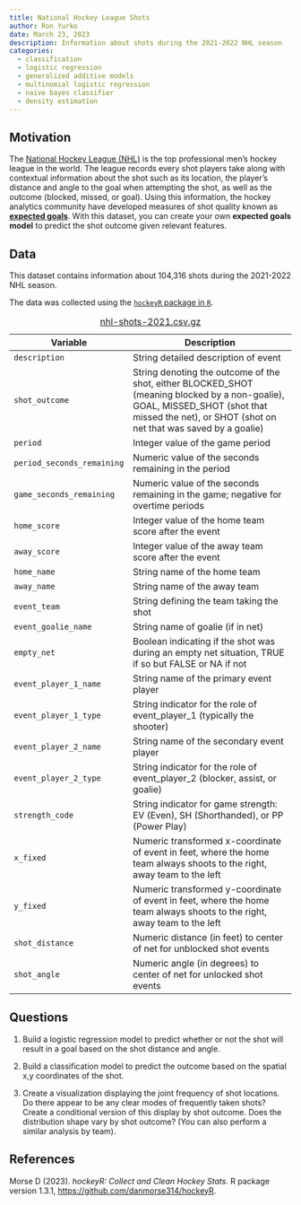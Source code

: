 ```yaml
---
title: National Hockey League Shots
author: Ron Yurko
date: March 23, 2023
description: Information about shots during the 2021-2022 NHL season
categories:
  - classification
  - logistic regression
  - generalized additive models
  - multinomial logistic regression
  - naive bayes classifier
  - density estimation
---
```


## Motivation

The [National Hockey League (NHL)](https://www.nhl.com/) is the top professional men's hockey league in the world. The league records every shot players take along with contextual information about the shot such as its location, the player's distance and angle to the goal when attempting the shot, as well as the outcome (blocked, missed, or goal). Using this information, the hockey analytics community have developed measures of shot quality known as [__expected goals__](https://www.nhl.com/kraken/news/analytics-with-alison-expected-goals/c-327728890). With this dataset, you can create your own __expected goals model__ to predict the shot outcome given relevant features.

## Data

This dataset contains information about 104,316 shots during the 2021-2022 NHL season. 

The data was collected using the [`hockeyR` package in `R`](https://hockeyr.netlify.app/index.html). 


| Variable | Description |
|----|-------------|
| `description` |	String detailed description of event |
| `shot_outcome` |	String denoting the outcome of the shot, either BLOCKED_SHOT (meaning blocked by a non-goalie), GOAL, MISSED_SHOT (shot that missed the net), or SHOT (shot on net that was saved by a goalie) |
| `period` |	Integer value of the game period |
| `period_seconds_remaining` | Numeric value of the seconds remaining in the period |
| `game_seconds_remaining` |	Numeric value of the seconds remaining in the game; negative for overtime periods |
| `home_score` |	Integer value of the home team score after the event |
| `away_score` |	Integer value of the away team score after the event |
| `home_name` |	String name of the home team |
| `away_name` |	String name of the away team |
| `event_team` |	String defining the team taking the shot |
| `event_goalie_name` | String name of goalie (if in net) |
| `empty_net` | Boolean indicating if the shot was during an empty net situation, TRUE if so but FALSE or NA if not |
| `event_player_1_name` |	String name of the primary event player |
| `event_player_1_type` |	String indicator for the role of event_player_1 (typically the shooter) |
| `event_player_2_name` |	String name of the secondary event player |
| `event_player_2_type` |	String indicator for the role of event_player_2 (blocker, assist, or goalie) |
| `strength_code` |	String indicator for game strength: EV (Even), SH (Shorthanded), or PP (Power Play) |
| `x_fixed` |	Numeric transformed x-coordinate of event in feet, where the home team always shoots to the right, away team to the left |
| `y_fixed` |	Numeric transformed y-coordinate of event in feet, where the home team always shoots to the right, away team to the left |
| `shot_distance` |	Numeric distance (in feet) to center of net for unblocked shot events |
| `shot_angle` |	Numeric angle (in degrees) to center of net for unlocked shot events |


: [nhl-shots-2021.csv.gz](../data/nhl-shots-2021.csv.gz)


## Questions

1. Build a logistic regression model to predict whether or not the shot will result in a goal based on the shot distance and angle.

2. Build a classification model to predict the outcome based on the spatial x,y coordinates of the shot. 

3. Create a visualization displaying the joint frequency of shot locations. Do there appear to be any clear modes of frequently taken shots? Create a conditional version of this display by shot outcome. Does the distribution shape vary by shot outcome? (You can also perform a similar analysis by team). 

## References

Morse D (2023). _hockeyR: Collect and Clean Hockey Stats_. R package version 1.3.1,
  <https://github.com/danmorse314/hockeyR>.
  


